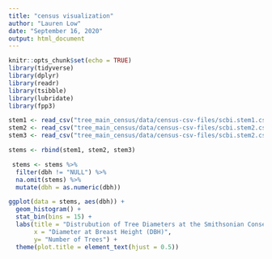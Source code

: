 ```yaml
---
title: "census visualization"
author: "Lauren Low"
date: "September 16, 2020"
output: html_document
---
```


```r
knitr::opts_chunk$set(echo = TRUE)
library(tidyverse)
library(dplyr)
library(readr)
library(tsibble)
library(lubridate)
library(fpp3)
```

```r
stem1 <- read_csv("tree_main_census/data/census-csv-files/scbi.stem1.csv")
stem2 <- read_csv("tree_main_census/data/census-csv-files/scbi.stem2.csv")
stem3 <- read_csv("tree_main_census/data/census-csv-files/scbi.stem2.csv")

stems <- rbind(stem1, stem2, stem3)
```

```r
 stems <- stems %>%
  filter(dbh != "NULL") %>% 
  na.omit(stems) %>%
  mutate(dbh = as.numeric(dbh))
```

```r
ggplot(data = stems, aes(dbh)) +
  geom_histogram() +
  stat_bin(bins = 15) +
  labs(title = "Distrubution of Tree Diameters at the Smithsonian Conservation Biology \n Institute (SCBI) in Font Royal, VA ",
       x = "Diameter at Breast Height (DBH)",
       y= "Number of Trees") +
  theme(plot.title = element_text(hjust = 0.5))
```



